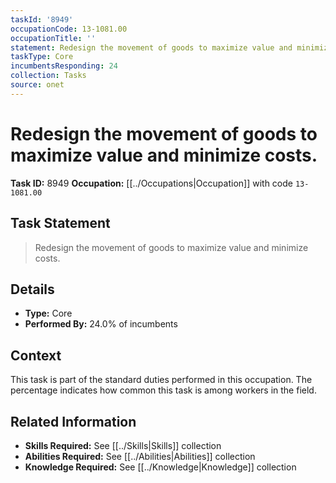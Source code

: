 ```yaml
---
taskId: '8949'
occupationCode: 13-1081.00
occupationTitle: ''
statement: Redesign the movement of goods to maximize value and minimize costs.
taskType: Core
incumbentsResponding: 24
collection: Tasks
source: onet
---
```

# Redesign the movement of goods to maximize value and minimize costs.

**Task ID:** 8949
**Occupation:** [[../Occupations|Occupation]] with code `13-1081.00`

## Task Statement

> Redesign the movement of goods to maximize value and minimize costs.

## Details

- **Type:** Core
- **Performed By:** 24.0% of incumbents

## Context

This task is part of the standard duties performed in this occupation. The percentage indicates how common this task is among workers in the field.

## Related Information

- **Skills Required:** See [[../Skills|Skills]] collection
- **Abilities Required:** See [[../Abilities|Abilities]] collection
- **Knowledge Required:** See [[../Knowledge|Knowledge]] collection
